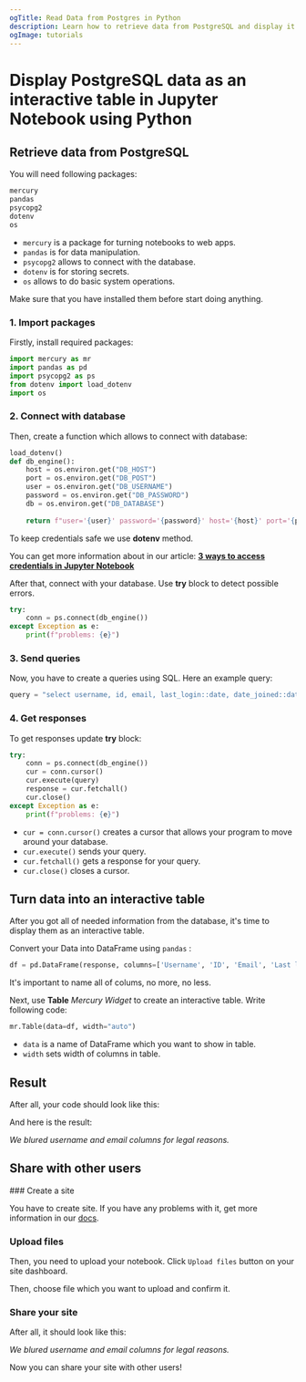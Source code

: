 ```yaml
---
ogTitle: Read Data from Postgres in Python
description: Learn how to retrieve data from PostgreSQL and display it as an interactive table in Jupyter Notebook using Python.
ogImage: tutorials
---
```




# Display PostgreSQL data as an interactive table in Jupyter Notebook using Python

## Retrieve data from PostgreSQL

You will need following packages:

```python
mercury
pandas
psycopg2
dotenv
os
```
- `mercury`  is a package for turning notebooks to web apps.
- `pandas`  is for data manipulation.
- `psycopg2`  allows to connect with the database.
- `dotenv`  is for storing secrets.
- `os`  allows to do basic system operations.

Make sure that you have installed them before start doing anything.

### 1. Import packages

Firstly, install required packages:

```python
import mercury as mr
import pandas as pd
import psycopg2 as ps
from dotenv import load_dotenv
import os
```

### 2. Connect with database

Then, create a function which allows to connect with database: 

```python
load_dotenv()
def db_engine():
    host = os.environ.get("DB_HOST")
    port = os.environ.get("DB_POST")
    user = os.environ.get("DB_USERNAME")
    password = os.environ.get("DB_PASSWORD")
    db = os.environ.get("DB_DATABASE")
    
    return f"user='{user}' password='{password}' host='{host}' port='{port}' dbname='{db}'"
```

To keep credentials safe we use **dotenv** method.

You can get more information about in our article: [**3 ways to access credentials in Jupyter Notebook**](https://mljar.com/blog/jupyter-notebook-credentials/)

After that, connect with your database. Use **try** block to detect possible errors.

```python 
try:
    conn = ps.connect(db_engine())
except Exception as e:
    print(f"problems: {e}")
```

### 3. Send queries

Now, you have to create a queries using SQL. Here an example query:

```python
query = "select username, id, email, last_login::date, date_joined::date from auth_user;"
```

### 4. Get responses

To get responses update **try** block:

```python
try:
    conn = ps.connect(db_engine())
    cur = conn.cursor()
    cur.execute(query)
    response = cur.fetchall()
    cur.close()
except Exception as e:
    print(f"problems: {e}")
```

- `cur = conn.cursor()` creates a cursor that allows your program to move around your database.
- `cur.execute()`  sends your query.
- `cur.fetchall()` gets a response for your query.
- `cur.close()` closes a cursor.

## Turn data into an interactive table

After you got all of needed information from the database, it's time to display them as an interactive table.

Convert your Data into DataFrame using `pandas` :

```python
df = pd.DataFrame(response, columns=['Username', 'ID', 'Email', 'Last login', 'Data joined',])
```

It's important to name all of colums, no more, no less.

Next, use **Table** *Mercury Widget* to create an interactive table. Write following code:

```python
mr.Table(data=df, width="auto")
```

- `data` is a name of DataFrame which you want to show in table.
- `width` sets width of columns in table.

## Result

After all, your code should look like this: 

<Screenshot src={codePng} alt="Code from Jupyter Notebook." />

And here is the result: 

<Screenshot src={resultPng} alt="Result in Jupyter Notebook." />

*We blured username and email columns for legal reasons.*

## Share with other users

<div className="steps-container">
### Create a site

You have to create site. If you have any problems with it, get more information in our [docs](../docs/cloud).

### Upload files

Then, you need to upload your notebook. Click `Upload files` button on your site dashboard. 

<Screenshot src={sitedashboardPng} alt="From site dashboard to uploadfiles." />

Then, choose file which you want to upload and confirm it.

### Share your site

After all, it should look like this: 

<Screenshot src={cloudPng} alt="Result in Mercury Cloud" />

*We blured username and email columns for legal reasons.*

Now you can share your site with other users!
</div>